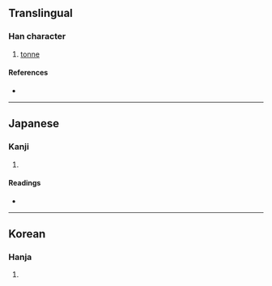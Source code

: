 {{character info/new}}
==Translingual==

===Han character===
{{Han char|rn=98|rad=瓦|as=04|sn=9|four=|canj=MNPU|ids=⿺瓦屯}}

# [[tonne]]

====References====
* {{Han ref|kx=0748.201|dkj=21467|dj=1157.100|hdz=21422.171|uh=74F2|ud=29938}}

----

==Japanese==

===Kanji===
{{ja-kanji|grade=|rs=瓦04}}

# {{defn|lang=ja|sort=瓦04}}

====Readings====
* {{ja-readings|on=|kun=[[トン]] (ton)}}

----

==Korean==

===Hanja===
{{ko-hanja|hangeul=톤|eumhun=|rv=ton|mr=t'on|y=thon}}

# {{defn|lang=ko|sort=瓦04}}